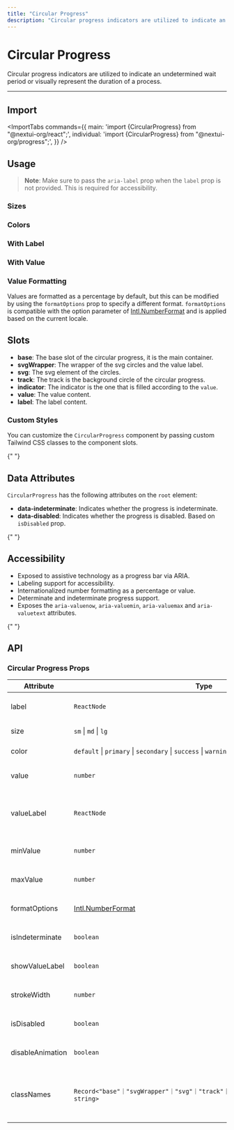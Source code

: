 ```yaml
---
title: "Circular Progress"
description: "Circular progress indicators are utilized to indicate an undetermined wait period or visually represent the duration of a process."
---
```



# Circular Progress

Circular progress indicators are utilized to indicate an undetermined wait period or visually represent the duration of a process.

<ComponentLinks component="progress" storybook="circularprogress" reactAriaHook="useProgressBar" />

---

## Import

<ImportTabs
  commands={{
    main: 'import {CircularProgress} from "@nextui-org/react";',
    individual: 'import {CircularProgress} from "@nextui-org/progress";',
  }}
/>

## Usage

<CodeDemo title="Usage" files={circularProgressContent.usage} />

> **Note**: Make sure to pass the `aria-label` prop when the `label` prop is not provided. This is required for accessibility.

### Sizes

<CodeDemo title="Sizes" files={circularProgressContent.sizes} />

### Colors

<CodeDemo title="Colors" files={circularProgressContent.colors} />

### With Label

<CodeDemo title="With Label" files={circularProgressContent.label} />

### With Value

<CodeDemo title="With Value" files={circularProgressContent.value} />

### Value Formatting

Values are formatted as a percentage by default, but this can be modified by using the
`formatOptions` prop to specify a different format. `formatOptions` is compatible with the
option parameter of [Intl.NumberFormat](https://developer.mozilla.org/en-US/docs/Web/JavaScript/Reference/Global_Objects/Intl/NumberFormat) and is applied based on the current locale.

<CodeDemo
  title="Value Formatting"
  files={circularProgressContent.valueFormatting}
  highlightedLines="10"
/>

## Slots

- **base**: The base slot of the circular progress, it is the main container.
- **svgWrapper**: The wrapper of the svg circles and the value label.
- **svg**: The svg element of the circles.
- **track**: The track is the background circle of the circular progress.
- **indicator**: The indicator is the one that is filled according to the `value`.
- **value**: The value content.
- **label**: The label content.

### Custom Styles

You can customize the `CircularProgress` component by passing custom Tailwind CSS classes to the component slots.

<CodeDemo
  title="Custom Styles"
  files={circularProgressContent.customStyles}
  highlightedLines="9-12"
/>

<Spacer y={4} />{" "}

## Data Attributes

`CircularProgress` has the following attributes on the `root` element:

- **data-indeterminate**:
  Indicates whether the progress is indeterminate.
- **data-disabled**:
  Indicates whether the progress is disabled. Based on `isDisabled` prop.

<Spacer y={4} />{" "}

## Accessibility

- Exposed to assistive technology as a progress bar via ARIA.
- Labeling support for accessibility.
- Internationalized number formatting as a percentage or value.
- Determinate and indeterminate progress support.
- Exposes the `aria-valuenow`, `aria-valuemin`, `aria-valuemax` and `aria-valuetext` attributes.

<Spacer y={4} />{" "}

## API

### Circular Progress Props

| Attribute        | Type                                                                                                                    | Description                                                       | Default              |
| ---------------- | ----------------------------------------------------------------------------------------------------------------------- | ----------------------------------------------------------------- | -------------------- |
| label            | `ReactNode`                                                                                                             | The content to display as the label.                              | -                    |
| size             | `sm` \| `md` \| `lg`                                                                                                    | The size of the indicator.                                        | `md`                 |
| color            | `default` \| `primary` \| `secondary` \| `success` \| `warning` \| `danger`                                             | The color of the indicator.                                       | `primary`            |
| value            | `number`                                                                                                                | The current value (controlled).                                   | -                    |
| valueLabel       | `ReactNode`                                                                                                             | The content to display as the value's label (e.g. 1 of 4).        | -                    |
| minValue         | `number`                                                                                                                | The smallest value allowed for the input.                         | `0`                  |
| maxValue         | `number`                                                                                                                | The largest value allowed for the input.                          | `100`                |
| formatOptions    | [Intl.NumberFormat](https://developer.mozilla.org/en-US/docs/Web/JavaScript/Reference/Global_Objects/Intl/NumberFormat) | The options to format the value.                                  | `{style: 'percent'}` |
| isIndeterminate  | `boolean`                                                                                                               | Whether the progress is indeterminate.                            | `true`               |
| showValueLabel   | `boolean`                                                                                                               | Whether to show the value label.                                  | `true`               |
| strokeWidth      | `number`                                                                                                                | The width of the progress stroke.                                 | `2`                  |
| isDisabled       | `boolean`                                                                                                               | Whether the progress is disabled.                                 | `false`              |
| disableAnimation | `boolean`                                                                                                               | Whether to disable the animation.                                 | `false`              |
| classNames       | `Record<"base"｜"svgWrapper"｜"svg"｜"track"｜"indicator"｜"value"｜"label", string>`                                   | Allows to set custom class names for the circular progress slots. | -                    |

